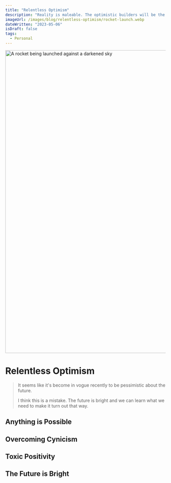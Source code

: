 ```yaml
---
title: "Relentless Optimism"
description: "Reality is maleable. The optimistic builders will be the ones who create the future."
imageUrl: /images/blog/relentless-optimism/rocket-launch.webp
dateWritten: "2023-05-06"
isDraft: false
tags:
  - Personal
---
```


<img alt="A rocket being launched against a darkened sky" src="/images/blog/relentless-optimism/rocket-launch.webp" height="950" width="1900">

# Relentless Optimism

> It seems like it's become in vogue recently to be pessimistic about the future.
>
> I think this is a mistake. The future is bright and we can learn what we need to make it turn out that way.

## Anything is Possible

## Overcoming Cynicism

## Toxic Positivity

## The Future is Bright
